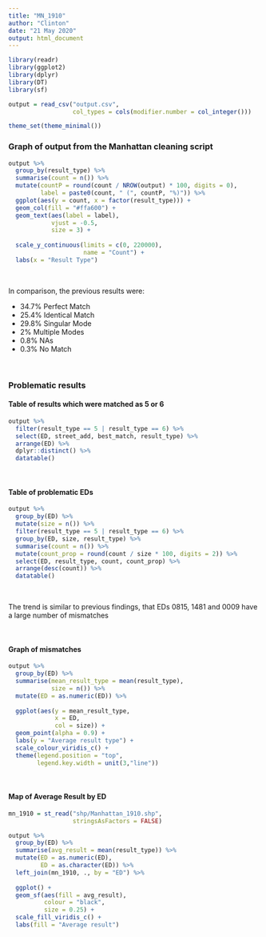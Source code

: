 ```yaml
---
title: "MN_1910"
author: "Clinton"
date: "21 May 2020"
output: html_document
---
```



```r
library(readr)
library(ggplot2)
library(dplyr)
library(DT)
library(sf)

output = read_csv("output.csv",
                  col_types = cols(modifier.number = col_integer()))

theme_set(theme_minimal())
```

### Graph of output from the Manhattan cleaning script

```r
output %>%
  group_by(result_type) %>%
  summarise(count = n()) %>%
  mutate(countP = round(count / NROW(output) * 100, digits = 0),
         label = paste0(count, " (", countP, "%)")) %>%
  ggplot(aes(y = count, x = factor(result_type))) +
  geom_col(fill = "#ffa600") +
  geom_text(aes(label = label), 
            vjust = -0.5,
            size = 3) +
  
  scale_y_continuous(limits = c(0, 220000),
                     name = "Count") +
  labs(x = "Result Type")
```

<br>

In comparison, the previous results were:

* 34.7% Perfect Match
* 25.4% Identical Match
* 29.8% Singular Mode
* 2% Multiple Modes
* 0.8% NAs
* 0.3% No Match

<br>

### Problematic results

#### Table of results which were matched as 5 or 6

```r
output %>%
  filter(result_type == 5 | result_type == 6) %>% 
  select(ED, street_add, best_match, result_type) %>% 
  arrange(ED) %>% 
  dplyr::distinct() %>%
  datatable()
```

<br>

#### Table of problematic EDs

```r
output %>%
  group_by(ED) %>%
  mutate(size = n()) %>%
  filter(result_type == 5 | result_type == 6) %>% 
  group_by(ED, size, result_type) %>%
  summarise(count = n()) %>%
  mutate(count_prop = round(count / size * 100, digits = 2)) %>%
  select(ED, result_type, count, count_prop) %>%
  arrange(desc(count)) %>%
  datatable()
```

<br>

The trend is similar to previous findings, that EDs 0815, 1481 and 0009 have a large number of mismatches

<br>

#### Graph of mismatches

```r
output %>%
  group_by(ED) %>%
  summarise(mean_result_type = mean(result_type),
            size = n()) %>%
  mutate(ED = as.numeric(ED)) %>%
  
  ggplot(aes(y = mean_result_type, 
             x = ED, 
             col = size)) +
  geom_point(alpha = 0.9) + 
  labs(y = "Average result type") +
  scale_colour_viridis_c() + 
  theme(legend.position = "top",
        legend.key.width = unit(3,"line"))
```

<br>

#### Map of Average Result by ED

```r
mn_1910 = st_read("shp/Manhattan_1910.shp",
                  stringsAsFactors = FALSE)

output %>%
  group_by(ED) %>%
  summarise(avg_result = mean(result_type)) %>%
  mutate(ED = as.numeric(ED),
         ED = as.character(ED)) %>%
  left_join(mn_1910, ., by = "ED") %>%
  
  ggplot() +
  geom_sf(aes(fill = avg_result),
          colour = "black",
          size = 0.25) +
  scale_fill_viridis_c() +
  labs(fill = "Average result")
```


